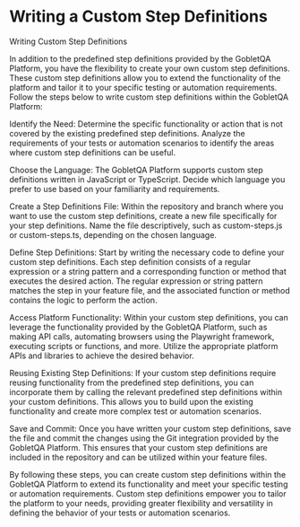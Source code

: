 # Writing a Custom Step Definitions

Writing Custom Step Definitions

In addition to the predefined step definitions provided by the GobletQA Platform, you have the flexibility to create your own custom step definitions. These custom step definitions allow you to extend the functionality of the platform and tailor it to your specific testing or automation requirements. Follow the steps below to write custom step definitions within the GobletQA Platform:

Identify the Need: Determine the specific functionality or action that is not covered by the existing predefined step definitions. Analyze the requirements of your tests or automation scenarios to identify the areas where custom step definitions can be useful.

Choose the Language: The GobletQA Platform supports custom step definitions written in JavaScript or TypeScript. Decide which language you prefer to use based on your familiarity and requirements.

Create a Step Definitions File: Within the repository and branch where you want to use the custom step definitions, create a new file specifically for your step definitions. Name the file descriptively, such as custom-steps.js or custom-steps.ts, depending on the chosen language.

Define Step Definitions: Start by writing the necessary code to define your custom step definitions. Each step definition consists of a regular expression or a string pattern and a corresponding function or method that executes the desired action. The regular expression or string pattern matches the step in your feature file, and the associated function or method contains the logic to perform the action.

Access Platform Functionality: Within your custom step definitions, you can leverage the functionality provided by the GobletQA Platform, such as making API calls, automating browsers using the Playwright framework, executing scripts or functions, and more. Utilize the appropriate platform APIs and libraries to achieve the desired behavior.

Reusing Existing Step Definitions: If your custom step definitions require reusing functionality from the predefined step definitions, you can incorporate them by calling the relevant predefined step definitions within your custom definitions. This allows you to build upon the existing functionality and create more complex test or automation scenarios.

Save and Commit: Once you have written your custom step definitions, save the file and commit the changes using the Git integration provided by the GobletQA Platform. This ensures that your custom step definitions are included in the repository and can be utilized within your feature files.

By following these steps, you can create custom step definitions within the GobletQA Platform to extend its functionality and meet your specific testing or automation requirements. Custom step definitions empower you to tailor the platform to your needs, providing greater flexibility and versatility in defining the behavior of your tests or automation scenarios.